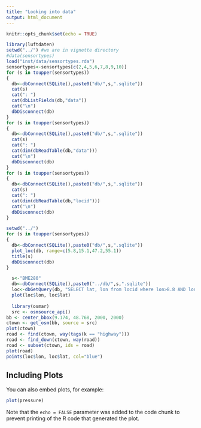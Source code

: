 ```yaml
---
title: "Looking into data"
output: html_document
---
```


```r
knitr::opts_chunk$set(echo = TRUE)
```

```r
library(luftdaten)
setwd("../") #we are in vignette directory
#data(sensortypes)
load("inst/data/sensortypes.rda")
sensortypes<-sensortypes[c(2,4,5,6,7,8,9,10)]
for (s in toupper(sensortypes))
{
  db<-dbConnect(SQLite(),paste0("db/",s,".sqlite"))
  cat(s)
  cat(": ")
  cat(dbListFields(db,"data"))
  cat("\n")
  dbDisconnect(db)
}
for (s in toupper(sensortypes))
{
  db<-dbConnect(SQLite(),paste0("db/",s,".sqlite"))
  cat(s)
  cat(": ")
  cat(dim(dbReadTable(db,"data")))
  cat("\n")
  dbDisconnect(db)
}
for (s in toupper(sensortypes))
{
  db<-dbConnect(SQLite(),paste0("db/",s,".sqlite"))
  cat(s)
  cat(": ")
  cat(dim(dbReadTable(db,"locid")))
  cat("\n")
  dbDisconnect(db)
}
```



```r
setwd("../")
for (s in toupper(sensortypes))
{
  db<-dbConnect(SQLite(),paste0("db/",s,".sqlite"))
  plot_loc(db, range=c(5.8,15.1,47.2,55.1))
  title(s)
  dbDisconnect(db)
}
```
```r
  s<-"BME280"
  db<-dbConnect(SQLite(),paste0("../db/",s,".sqlite"))
  loc<-dbGetQuery(db, "SELECT lat, lon from locid where lon>8.8 AND lon<9.4 AND lat>48.1 AND lat<48.9")
  plot(loc$lon, loc$lat)
  
  library(osmar)
  src <- osmsource_api()
bb <- center_bbox(9.174, 48.768, 2000, 2000)
ctown <- get_osm(bb, source = src)
plot(ctown)
road <- find(ctown, way(tags(k == "highway")))
road <- find_down(ctown, way(road))
road <- subset(ctown, ids = road)
plot(road)
points(loc$lon, loc$lat, col="blue")
```

## Including Plots

You can also embed plots, for example:

```r
plot(pressure)
```

Note that the `echo = FALSE` parameter was added to the code chunk to prevent printing of the R code that generated the plot.
